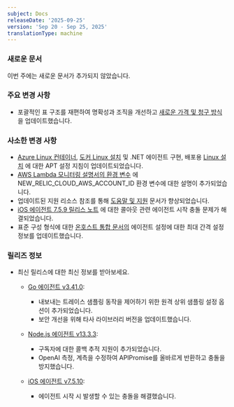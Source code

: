 ```yaml
---
subject: Docs
releaseDate: '2025-09-25'
version: 'Sep 20 - Sep 25, 2025'
translationType: machine
---
```


### 새로운 문서

이번 주에는 새로운 문서가 추가되지 않았습니다.

### 주요 변경 사항

* 포괄적인 표 구조를 재편하여 명확성과 조직을 개선하고 [새로운 가격 및 청구 방식](/docs/accounts/accounts-billing/new-relic-one-pricing-billing/new-relic-one-pricing-billing) 을 업데이트했습니다.

### 사소한 변경 사항

* [Azure Linux 컨테이너](/install/dotnet/installation/azure-linux-container), [도커 Linux 설치](/install/dotnet/installation/dockerLinux) 및 .NET 에이전트 구현, 배포용 [Linux 설치](/install/dotnet/installation/linuxInstall2) 에 대한 APT 설정 지침이 업데이트되었습니다.
* [AWS Lambda 모니터링 설명서의 환경 변수](/docs/serverless-function-monitoring/aws-lambda-monitoring/instrument-lambda-function/env-variables-lambda) 에 NEW\_RELIC\_CLOUD\_AWS\_ACCOUNT\_ID 환경 변수에 대한 설명이 추가되었습니다.
* 업데이트된 지원 리소스 참조를 통해 [도움말 및 지원](/docs/new-relic-solutions/solve-common-issues/find-help-get-support) 문서가 향상되었습니다.
* [iOS 에이전트 7.5.9 릴리스 노트](/docs/release-notes/mobile-release-notes/ios-release-notes/ios-agent-759) 에 대한 콜아웃 관련 에이전트 시작 충돌 문제가 해결되었습니다.
* 표준 구성 형식에 대한 [온호스트 통합 문서의](/docs/infrastructure/host-integrations/infrastructure-integrations-sdk/specifications/host-integrations-standard-configuration-format/#configure-how-the-agent-executes-your-integrations) 에이전트 설정에 대한 최대 간격 설정 정보를 업데이트했습니다.

### 릴리즈 정보

* 최신 릴리스에 대한 최신 정보를 받아보세요.

  * [Go 에이전트 v3.41.0](/docs/release-notes/agent-release-notes/go-release-notes/go-agent-3-41-0):

    * 내보내는 트레이스 샘플링 동작을 제어하기 위한 원격 상위 샘플링 설정 옵션이 추가되었습니다.
    * 보안 개선을 위해 타사 라이브러리 버전을 업데이트했습니다.

  * [Node.js 에이전트 v13.3.3](/docs/release-notes/agent-release-notes/nodejs-release-notes/node-agent-13-3-3):

    * 구독자에 대한 콜백 추적 지원이 추가되었습니다.
    * OpenAI 측정, 계측을 수정하여 APIPromise를 올바르게 반환하고 충돌을 방지했습니다.

  * [iOS 에이전트 v7.5.10](/docs/release-notes/mobile-release-notes/ios-release-notes/ios-agent-7510):

    * 에이전트 시작 시 발생할 수 있는 충돌을 해결했습니다.